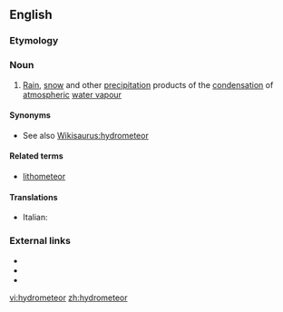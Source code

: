 ==English==

===Etymology===
{{prefix|hydro|meteor}}

===Noun===
{{en-noun}}

# [[rain|Rain]], [[snow]] and other [[precipitation]] products of the [[condensation]] of [[atmospheric]] [[water vapour]]

====Synonyms====
* See also [[Wikisaurus:hydrometeor]]

====Related terms====
*[[lithometeor]]

====Translations====
{{trans-top|precipitation due to atmospheric condensation}}
* Italian: {{t-|it|idrometeora|f}}
{{trans-mid}}
{{trans-bottom}}

===External links===
* {{R:Webster 1913}}
* {{R:Century 1911}}
* {{R:OneLook}}

[[vi:hydrometeor]]
[[zh:hydrometeor]]